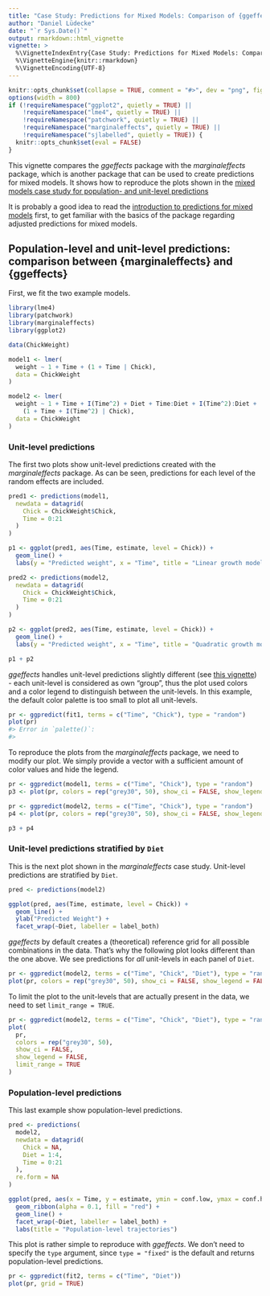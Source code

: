 ```yaml
---
title: "Case Study: Predictions for Mixed Models: Comparison of {ggeffects} and {marginaleffects}"
author: "Daniel Lüdecke"
date: "`r Sys.Date()`"
output: rmarkdown::html_vignette
vignette: >
  %\VignetteIndexEntry{Case Study: Predictions for Mixed Models: Comparison of ggeffects and marginaleffects}
  %\VignetteEngine{knitr::rmarkdown}
  %\VignetteEncoding{UTF-8}
---
```


```r
knitr::opts_chunk$set(collapse = TRUE, comment = "#>", dev = "png", fig.width = 7, fig.height = 4, message = FALSE, warning = FALSE)
options(width = 800)
if (!requireNamespace("ggplot2", quietly = TRUE) ||
    !requireNamespace("lme4", quietly = TRUE) ||
    !requireNamespace("patchwork", quietly = TRUE) ||
    !requireNamespace("marginaleffects", quietly = TRUE) ||
    !requireNamespace("sjlabelled", quietly = TRUE)) {
  knitr::opts_chunk$set(eval = FALSE)
}
```

This vignette compares the *ggeffects* package with the *marginaleffects* package, which is another package that can be used to create predictions for mixed models. It shows how to reproduce the plots shown in the [mixed models case study for population- and unit-level predictions](https://marginaleffects.com/vignettes/lme4.html)

It is probably a good idea to read the [introduction to predictions for mixed models](https://strengejacke.github.io/ggeffects/articles/introduction_randomeffects.html) first, to get familiar with the basics of the package regarding adjusted predictions for mixed models.

## Population-level and unit-level predictions: comparison between {marginaleffects} and {ggeffects}

First, we fit the two example models.

```r
library(lme4)
library(patchwork)
library(marginaleffects)
library(ggplot2)

data(ChickWeight)

model1 <- lmer(
  weight ~ 1 + Time + (1 + Time | Chick),
  data = ChickWeight
)

model2 <- lmer(
  weight ~ 1 + Time + I(Time^2) + Diet + Time:Diet + I(Time^2):Diet +
    (1 + Time + I(Time^2) | Chick),
  data = ChickWeight
)
```

### Unit-level predictions

The first two plots show unit-level predictions created with the *marginaleffects* package. As can be seen, predictions for each level of the random effects are included.

```r
pred1 <- predictions(model1,
  newdata = datagrid(
    Chick = ChickWeight$Chick,
    Time = 0:21
  )
)

p1 <- ggplot(pred1, aes(Time, estimate, level = Chick)) +
  geom_line() +
  labs(y = "Predicted weight", x = "Time", title = "Linear growth model")

pred2 <- predictions(model2,
  newdata = datagrid(
    Chick = ChickWeight$Chick,
    Time = 0:21
  )
)

p2 <- ggplot(pred2, aes(Time, estimate, level = Chick)) +
  geom_line() +
  labs(y = "Predicted weight", x = "Time", title = "Quadratic growth model")

p1 + p2
```

*ggeffects* handles unit-level predictions slightly different (see [this vignette](https://strengejacke.github.io/ggeffects/articles/introduction_randomeffects.html)) - each unit-level is considered as own "group", thus the plot used colors and a color legend to distinguish between the unit-levels. In this example, the default color palette is too small to plot all unit-levels.

```r
pr <- ggpredict(fit1, terms = c("Time", "Chick"), type = "random")
plot(pr)
#> Error in `palette()`:
#>
```

To reproduce the plots from the *marginaleffects* package, we need to modify our plot. We simply provide a vector with a sufficient amount of color values and hide the legend.

```r
pr <- ggpredict(model1, terms = c("Time", "Chick"), type = "random")
p3 <- plot(pr, colors = rep("grey30", 50), show_ci = FALSE, show_legend = FALSE)

pr <- ggpredict(model2, terms = c("Time", "Chick"), type = "random")
p4 <- plot(pr, colors = rep("grey30", 50), show_ci = FALSE, show_legend = FALSE)

p3 + p4
```

### Unit-level predictions stratified by `Diet`

This is the next plot shown in the *marginaleffects* case study. Unit-level predictions are stratified by `Diet`.

```r
pred <- predictions(model2)

ggplot(pred, aes(Time, estimate, level = Chick)) +
  geom_line() +
  ylab("Predicted Weight") +
  facet_wrap(~Diet, labeller = label_both)
```

*ggeffects* by default creates a (theoretical) reference grid for all possible combinations in the data. That's why the following plot looks different than the one above. We see predictions for *all* unit-levels in each panel of `Diet`.

```r
pr <- ggpredict(model2, terms = c("Time", "Chick", "Diet"), type = "random")
plot(pr, colors = rep("grey30", 50), show_ci = FALSE, show_legend = FALSE)
```

To limit the plot to the unit-levels that are actually present in the data, we need to set `limit_range = TRUE`.

```r
pr <- ggpredict(model2, terms = c("Time", "Chick", "Diet"), type = "random")
plot(
  pr,
  colors = rep("grey30", 50),
  show_ci = FALSE,
  show_legend = FALSE,
  limit_range = TRUE
)
```

### Population-level predictions

This last example show population-level predictions.

```r
pred <- predictions(
  model2,
  newdata = datagrid(
    Chick = NA,
    Diet = 1:4,
    Time = 0:21
  ),
  re.form = NA
)

ggplot(pred, aes(x = Time, y = estimate, ymin = conf.low, ymax = conf.high)) +
  geom_ribbon(alpha = 0.1, fill = "red") +
  geom_line() +
  facet_wrap(~Diet, labeller = label_both) +
  labs(title = "Population-level trajectories")
```

This plot is rather simple to reproduce with *ggeffects*. We don't need to specify the `type` argument, since `type = "fixed"` is the default and returns population-level predictions.

```r
pr <- ggpredict(fit2, terms = c("Time", "Diet"))
plot(pr, grid = TRUE)
```

